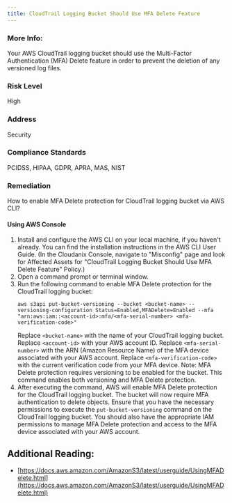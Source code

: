 ```yaml
---
title: CloudTrail Logging Bucket Should Use MFA Delete Feature
---
```


### More Info:

Your AWS CloudTrail logging bucket should use the Multi-Factor Authentication (MFA) Delete feature in order to prevent the deletion of any versioned log files.

### Risk Level

High

### Address

Security

### Compliance Standards

PCIDSS, HIPAA, GDPR, APRA, MAS, NIST

### Remediation

How to enable MFA Delete protection for CloudTrail logging bucket via AWS CLI?

#### Using AWS Console

1. Install and configure the AWS CLI on your local machine, if you haven't already. You can find the installation instructions in the AWS CLI User Guide.
    (In the Cloudanix Console, navigate to "Misconfig" page and look for Affected Assets for "CloudTrail Logging Bucket Should Use MFA Delete Feature" Policy.)
2. Open a command prompt or terminal window.
3. Run the following command to enable MFA Delete protection for the CloudTrail logging bucket:
   ```
   aws s3api put-bucket-versioning --bucket <bucket-name> --versioning-configuration Status=Enabled,MFADelete=Enabled --mfa "arn:aws:iam::<account-id>:mfa/<mfa-serial-number> <mfa-verification-code>"
   ```
   Replace `<bucket-name>` with the name of your CloudTrail logging bucket.
   Replace `<account-id>` with your AWS account ID.
   Replace `<mfa-serial-number>` with the ARN (Amazon Resource Name) of the MFA device associated with your AWS account.
   Replace `<mfa-verification-code>` with the current verification code from your MFA device.
   Note: MFA Delete protection requires versioning to be enabled for the bucket. This command enables both versioning and MFA Delete protection.
4. After executing the command, AWS will enable MFA Delete protection for the CloudTrail logging bucket. The bucket will now require MFA authentication to delete objects.
Ensure that you have the necessary permissions to execute the `put-bucket-versioning` command on the CloudTrail logging bucket. You should also have the appropriate IAM permissions to manage MFA Delete protection and access to the MFA device associated with your AWS account.

## Additional Reading:

- [https://docs.aws.amazon.com/AmazonS3/latest/userguide/UsingMFADelete.html](https://docs.aws.amazon.com/AmazonS3/latest/userguide/UsingMFADelete.html)
